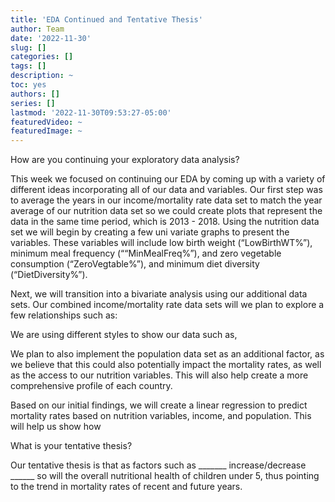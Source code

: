 ```yaml
---
title: 'EDA Continued and Tentative Thesis' 
author: Team
date: '2022-11-30'
slug: []
categories: []
tags: []
description: ~
toc: yes
authors: []
series: []
lastmod: '2022-11-30T09:53:27-05:00'
featuredVideo: ~
featuredImage: ~
---
```


How are you continuing your exploratory data analysis? 

This week we focused on continuing our EDA by coming up with a variety of different ideas incorporating all of our data and variables. 
Our first step was to average the years in our income/mortality rate data set to match the year average of our 
nutrition data set so we could create plots that represent the data in the same time period, which is 2013 - 2018. Using the nutrition data set we will begin by creating a few uni variate graphs to present the variables. These variables will include low birth weight ("LowBirthWT%"), minimum meal frequency (""MinMealFreq%"), and zero vegetable consumption ("ZeroVegtable%"), and minimum diet diversity ("DietDiversity%"). 


Next, we will transition into a bivariate analysis using our additional data sets. 
Our combined income/mortality rate data sets will we plan to explore a few relationships such as: 


We are using different styles to show our data such as, 


We plan to also implement the population data set as an additional factor, as we believe that this could also potentially impact the mortality rates, as well as the access to our nutrition variables. This will also help create a more comprehensive profile of each country.  


Based on our initial findings, we will create a linear regression to predict mortality rates based on nutrition variables, income, and population. This will help us show how 



What is your tentative thesis? 

Our tentative thesis is that as factors such as _______ increase/decrease ______ so will the overall nutritional health of children under 5, thus pointing to the trend in mortality rates of recent and future years. 







